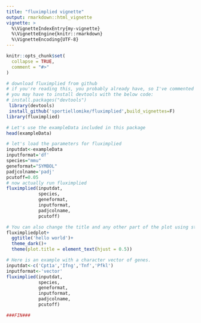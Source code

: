 ```yaml
---
title: "fluximplied vignette"
output: rmarkdown::html_vignette
vignette: >
  %\VignetteIndexEntry{my-vignette}
  %\VignetteEngine{knitr::rmarkdown}
  %\VignetteEncoding{UTF-8}
---
```


```r
knitr::opts_chunk$set(
  collapse = TRUE,
  comment = "#>"
)
```

```r
# download fluximplied from github
# if you're reading this, you probably already have, so I've commented out all these steps.
# you may have to install devtools with the below code: 
# install.packages("devtools")
 library(devtools)
 install_github('sportiellomike/fluximplied',build_vignettes=F)
library(fluximplied)
```

```r
# Let's use the exampleData included in this package
head(exampleData)
```

```r
# let's load the parameters for fluximplied
inputdat<-exampleData
inputformat='df'
species="mmu"
geneformat="SYMBOL"
padjcolname='padj'
pcutoff=0.05
# now actually run fluximplied
fluximplied(inputdat,
            species,
            geneformat,
            inputformat,
            padjcolname,
            pcutoff)

```

```r
# You can also change the title and any other part of the plot using standard ggplot functions
fluximpliedplot+
  ggtitle('hello world')+
  theme_dark()+
  theme(plot.title = element_text(hjust = 0.5))
```


```r
# Here is an example with a character vector of genes.
inputdat<-c('Cpt1a','Ifng','Tnf','Pfkl')
inputformat<-'vector'
fluximplied(inputdat,
            species,
            geneformat,
            inputformat,
            padjcolname,
            pcutoff)

###FIN###
```
